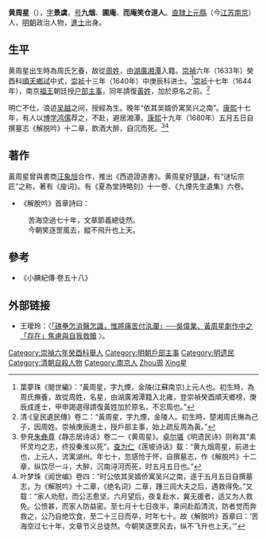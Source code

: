 {{Otheruses|other=名为周星的其他人物|周星}}
{{明清人物信息框
| 姓名 = 黃周星
| 原名 = 周星
| 圖片名稱 = 
| 圖片大小 = 220px
| 圖片說明 = 
| 最高職務 = 戶部主事
| 國家 = 大明
| 爵位 =
| 籍貫 = [[南直隸|直隸]][[上元縣|上元縣]]
| 族裔 = 漢族
| 旗籍 = 
| 字號 = 
| 室名 = 
| 諡號 = 
| 出生日期 = 明[[萬曆|萬曆]]三十九年（1611年）
| 出生地點 = 
| 逝世日期 = 清[[康熙|康熙]]十七年（1680年）
| 逝世地點 = 
| 墓葬 =
| 配偶 =
| 親屬 = 
| 出身 = 
*崇禎六年（1633年）癸酉科順天鄉試舉人
*崇禎十三年庚辰科同進士出身
| 經歷 = 
| 著作 =
}}

'''黄周星'''（{{bd|1611年||1680年||catIdx=H黃}}），[[表字|字]]'''景虞'''，[[号|号]]'''九烟'''、'''圃庵'''、'''而庵笑仓道人'''。[[南直隸|直隸]][[上元縣|上元縣]]（今[[江苏|江苏]][[南京|南京]]）人，[[明朝|明朝]]政治人物，[[進士|進士]]出身。

==生平==
黄周星出生時為周氏乞養，故從[[周姓|周姓]]，由[[湖廣|湖廣]][[湘潭|湘潭]]入籍。[[崇禎|崇禎]]六年（1633年）癸酉科[[順天|順天]][[鄉試|鄉試]]中式，[[崇祯|崇祯]]十三年（1640年）中庚辰科进士。<ref>葉夢珠《閱世編》：“黃周星，字九煙，金陵(江蘇南京)上元人也。初生時，為周氏撫養，故從周姓，名星，由湖廣湘潭籍入北雍，登崇禎癸酉順天鄉榜，庚辰成進士，甲申謁選得請復黃姓加於原名，不忘周也。”</ref>[[崇祯|崇祯]]十七年（1644年），南京[[明安宗|福王]]朝廷授[[户部|户部]][[主事|主事]]，同年請復[[黃姓|黃姓]]，加於原名之前。<ref>清·《皇民遺民傳》卷二：“黃周星，字九煙，金陵人。初生時，楚湘周氏撫為己子，因周姓。崇禎庚辰進士，授戶部主事，始上疏反周為黃。”</ref>

明亡不仕，浪迹[[吴越|吴越]]之间，授經為生。晚年“依其吴婿侨寓吴兴之南”。[[康熙|康熙]]十七年，有人以[[博学鸿儒|博学鸿儒]]荐之，不赴，避居湘潭。[[康熙|康熙]]十九年（1680年）五月五日自撰墓志《解脱吟》十二章，飲酒大醉，自沉而死。<ref>參見[[朱彝尊|朱彝尊]]《静志居诗话》卷二一《黄周星》。[[卓尔堪|卓尔堪]]《明遗民诗》则称其“素怀灵均之志，终投秦淮以死”。[[查为仁|查为仁]]《莲坡诗话》载：“黄九烟周星，前进士也，上元人，流寓湖州。年七十，忽感怆于怀，自撰墓志，作《解脱吟》十二章，纵饮尽一斗，大醉，沉南浔河而死，时五月五日也。”</ref><ref>叶梦珠《阅世编》卷四：“时公依其吴婿侨寓吴兴之南，遂于五月五日自撰墓志，为《解脱吟》十二章，《绝名词》二章，踵三闾大夫之后，遇救得免。”又载：“家人劝慰，而公志愈坚。六月望后，夜复赴水，冀无援者，适又为人救免。公愤甚，而家人防益密。至七月十七日夜半，乘间赴蹈清流，防者觉而奔救之，公乃自绝饮食，至二十三日而卒，时年七十。故《解脱吟》首章曰：‘苦海空过七十年，文章节义总徒然。今朝笑逐罡风去，纵不飞升也上天。’”</ref>

==著作==
黃周星曾與書商[[汪象旭|汪象旭]]合作，推出《西遊證道書》。黄周星好[[猜謎|猜謎]]，有“谜坛宗匠”之称，著有《廋词》。有《夏為堂詩略刻》十一卷、《九煙先生遺集》六卷。

*《解脫吟》首章詩曰：
:苦海空過七十年，文章節義總徒然。
:今朝笑逐罡風去，縱不飛升也上天。

== 參考 ==
{{Reflist|2}}
*《小腆紀傳·卷五十八》

== 外部链接 ==

*王璦玲：〈[http://www.litphil.sinica.edu.tw/home/publish/PDF/Bulletin/39/39-41-102.pdf 「磈壘怎消醫怎識，惟將痛苦付汍瀾」──吳偉業、黃周星劇作中之「存在」焦慮與自我救贖] {{Wayback|url=http://www.litphil.sinica.edu.tw/home/publish/PDF/Bulletin/39/39-41-102.pdf |date=20141103165326 }}〉。

{{崇禎十三年庚辰科殿試金榜}}
{{DEFAULTSORT:Huang黃周星}}
[[Category:崇禎六年癸酉科舉人|Category:崇禎六年癸酉科舉人]]
[[Category:明朝戶部主事|Category:明朝戶部主事]]
[[Category:明遗民|Category:明遗民]]
[[Category:清朝自殺人物|Category:清朝自殺人物]]
[[Category:南京人|Category:南京人]]
[[Category:黃姓|Zhou周]]
[[Category:周姓|Xing星]]